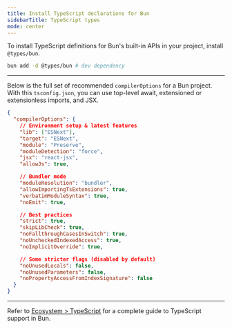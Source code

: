 ---
title: Install TypeScript declarations for Bun
sidebarTitle: TypeScript types
mode: center
---

To install TypeScript definitions for Bun's built-in APIs in your project, install `@types/bun`.

```sh terminal icon="terminal"
bun add -d @types/bun # dev dependency
```

---

Below is the full set of recommended `compilerOptions` for a Bun project. With this `tsconfig.json`, you can use top-level await, extensioned or extensionless imports, and JSX.

```json package.json icon="file-json"
{
  "compilerOptions": {
    // Environment setup & latest features
    "lib": ["ESNext"],
    "target": "ESNext",
    "module": "Preserve",
    "moduleDetection": "force",
    "jsx": "react-jsx",
    "allowJs": true,

    // Bundler mode
    "moduleResolution": "bundler",
    "allowImportingTsExtensions": true,
    "verbatimModuleSyntax": true,
    "noEmit": true,

    // Best practices
    "strict": true,
    "skipLibCheck": true,
    "noFallthroughCasesInSwitch": true,
    "noUncheckedIndexedAccess": true,
    "noImplicitOverride": true,

    // Some stricter flags (disabled by default)
    "noUnusedLocals": false,
    "noUnusedParameters": false,
    "noPropertyAccessFromIndexSignature": false
  }
}
```

---

Refer to [Ecosystem > TypeScript](https://bun.com/docs/runtime/typescript) for a complete guide to TypeScript support in Bun.
